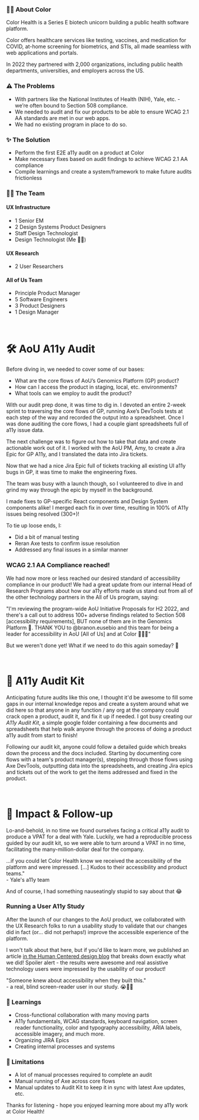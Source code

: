 
<HeroStrip
  title="A11y Audit Program @ Color Health"
  subtitle="Paving the way for accessible tech products"
  image="/projects/a11y-kit/cover.png"
  date="June 2022"
  category="A11y"
/>

### ✍🏽 About Color

Color Health is a Series E biotech unicorn building a public health software platform.

Color offers healthcare services like testing, vaccines, and medication for COVID, at-home screening for biometrics, and STIs, all made seamless with web applications and portals.

In 2022 they partnered with 2,000 organizations, including public health departments, universities, and employers across the US.

<ContentImage
  image="/projects/a11y-kit/intro.png"
  caption="Color Health website landing page"
/>

### ⚠️ The Problems

- With partners like the National Institutes of Health (NIH), Yale, etc. - we’re often bound to Section 508 compliance.
- We needed to audit and fix our products to be able to ensure WCAG 2.1 AA standards are met in our web apps.
- We had no existing program in place to do so.

### ✨ The Solution

- Perform the first E2E a11y audit on a product at Color
- Make necessary fixes based on audit findings to achieve WCAG 2.1 AA compliance
- Compile learnings and create a system/framework to make future audits frictionless

### 👯‍♂️ The Team

#### UX Infrastructure

- 1 Senior EM
- 2 Design Systems Product Designers
- Staff Design Technologist
- Design Technologist (Me 👋🏽)

#### UX Research

- 2 User Researchers

#### All of Us Team

- Principle Product Manager
- 5 Software Engineers
- 3 Product Designers
- 1 Design Manager

<br />

# 🛠️ AoU A11y Audit

Before diving in, we needed to cover some of our bases:

- What are the core flows of AoU’s Genomics Platform (GP) product?
- How can I access the product in staging, local, etc. environments?
- What tools can we employ to audit the product?

<ContentImage
  image="/projects/a11y-kit/flows.png"
  caption="A user path through a couple mobile screens of the Color web app"
/>

With our audit prep done, it was time to dig in. I devoted an entire 2-week sprint to traversing the core flows of GP, running Axe’s DevTools tests at each step of the way and recorded the output into a spreadsheet. Once I was done auditing the core flows, I had a couple giant spreadsheets full of a11y issue data.

The next challenge was to figure out how to take that data and create actionable work out of it. I worked with the AoU PM, Amy, to create a Jira Epic for GP A11y, and I translated the data into Jira tickets.

<ContentImage
  image="/projects/a11y-kit/spreadsheets.png"
  caption="Spreadsheets with data and a Jira dashboard with tasks"
/>

Now that we had a nice Jira Epic full of tickets tracking all existing UI a11y bugs in GP, it was time to make the engineering fixes.

The team was busy with a launch though, so I volunteered to dive in and grind my way through the epic by myself in the background.

I made fixes to GP-specific React components and Design System components alike! I merged each fix in over time, resulting in 100% of A11y issues being resolved (300+)!

To tie up loose ends, I:

- Did a bit of manual testing
- Reran Axe tests to confirm issue resolution
- Addressed any final issues in a similar manner

<ContentImage
  image="/projects/a11y-kit/fix.png"
  caption="Code being written, with an error notification turning into a success notification"
/>

### WCAG 2.1 AA Compliance reached!

<ContentImage
  image="/projects/a11y-kit/wcag.png"
  caption="WCAG 2.1 AA compliance reached in our product"
/>

We had now more or less reached our desired standard of accessibility compliance in our product! We had a great update from our internal Head of Research Programs about how our a11y efforts made us stand out from all of the other technology partners in the All of Us program, saying:

<Note>
  "I'm reviewing the program-wide AoU Initiative Proposals for H2 2022, and
  there's a call out to address 100+ adverse findings related to Section 508
  [accessibility requirements], BUT none of them are in the Genomics Platform
  🙂. THANK YOU to @branon.eusebio and this team for being a leader for
  accessibility in AoU [All of Us] and at Color 🙌🏼🎉" <br />
</Note>

But we weren't done yet! What if we need to do this again someday? 🤯

<br />

# 🧳 A11y Audit Kit

Anticipating future audits like this one, I thought it'd be awesome to fill some gaps in our internal knowledge repos and create a system around what we did here so that anyone in any function / any org at the company could crack open a product, audit it, and fix it up if needed. I got busy creating our <em>A11y Audit Kit</em>, a simple google folder containing a few documents and spreadsheets that help walk anyone through the process of doing a product a11y audit from start to finish!

<ContentImage
  image="/projects/a11y-kit/audit-kit.png"
  caption="Several spreadsheets, docs, etc. that make up the A11y Audit Kit"
/>

Following our audit kit, anyone could follow a detailed guide which breaks down the process and the docs included. Starting by documenting core flows with a team's product manager(s), stepping through those flows using Axe DevTools, outputting data into the spreadsheets, and creating Jira epics and tickets out of the work to get the items addressed and fixed in the product.

<br />

# 🚀 Impact & Follow-up

Lo-and-behold, in no time we found ourselves facing a critical a11y audit to produce a VPAT for a deal with Yale. Luckily, we had a reproducible process guided by our audit kit, so we were able to turn around a VPAT in no time, facilitating the many-million-dollar deal for the company.

<Note>
  ...if you could let Color Health know we received the accessibility of the
  platform and were impressed. [...] Kudos to their accessibility and product
  teams." <br /> - Yale's a11y team
</Note>

And of course, I had something nauseatingly stupid to say about that 😂

<ContentImage
  image="/projects/a11y-kit/yale.png"
  caption="A stupid quote by yours truly"
/>

### Running a User A11y Study

After the launch of our changes to the AoU product, we collaborated with the UX Research folks to run a usability study to validate that our changes did in fact (or... did not perhaps!) improve the accessible experience of the platform.

I won't talk about that here, but if you'd like to learn more, we published an article [in the Human Centered design blog](https://medium.com/color-research-design/we-used-ux-research-after-an-accessibility-audit-heres-what-happened-e84ac05ae20a) that breaks down exactly what we did! Spoiler alert - the results were awesome and real assistive technology users were impressed by the usability of our product!

<Note>
  "Someone knew about accessibility when they built this." <br /> - a real,
  blind screen-reader user in our study. 😭🫶🏽
</Note>

### 🧠 Learnings

- Cross-functional collaboration with many moving parts
- A11y fundamentals, WCAG standards, keyboard navigation, screen reader functionality, color and typography accessibility, ARIA labels, accessible imagery, and much more.
- Organizing JIRA Epics
- Creating internal processes and systems

### 📝 Limitations

- A lot of manual processes required to complete an audit
- Manual running of Axe across core flows
- Manual updates to Audit Kit to keep it in sync with latest Axe updates, etc.

Thanks for listening - hope you enjoyed learning more about my a11y work at Color Health!
